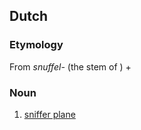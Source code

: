 ==Dutch==

===Etymology===
From ''snuffel-'' (the stem of {{term|snuffelen|lang=nl}}) + {{term|vliegtuig|lang=nl}}

===Noun===
{{infl|nl|noun|g=n}}

# [[sniffer plane]]